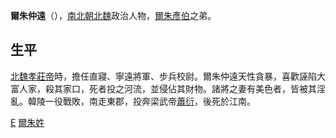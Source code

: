 '''爾朱仲遠'''（{{bd|？||？||catIdx=爾朱}}），[[南北朝|南北朝]][[北魏|北魏]]政治人物，[[爾朱彥伯|爾朱彥伯]]之弟。
==生平==
[[北魏|北魏]][[北魏孝莊帝|孝莊帝]]時，擔任直寢、寧遠將軍、步兵校尉。爾朱仲遠天性貪暴，喜歡誣陷大富人家，殺其家口，死者投之河流，並侵佔其財物。諸將之妻有美色者，皆被其淫亂。韓陵一役戰敗，南走東郡，投奔梁武帝[[蕭衍|蕭衍]]，後死於江南。

{{China-bio-stub}}

[[Category:北魏军事人物|E]]
[[Category:爾朱姓|爾朱姓]]